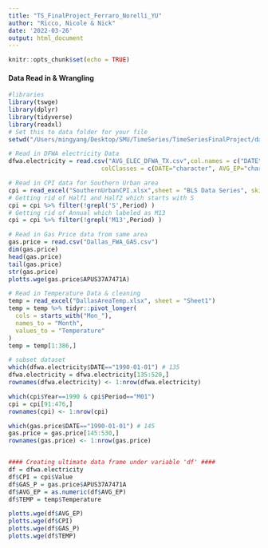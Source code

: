 ```yaml
---
title: "TS_FinalProject_Ferraro_Norelli_YU"
author: "Ricco, Nicole & Nick"
date: '2022-03-26'
output: html_document
---
```


```r
knitr::opts_chunk$set(echo = TRUE)
```

#### Data Read in & Wrangling

```r
#libraries
library(tswge)
library(dplyr)
library(tidyverse)
library(readxl)
# Set this to data folder for your file
setwd("/Users/mingyang/Desktop/SMU/TimeSeries/TimeSeriesFinalProject/data")

# Read in DFWA electricity Data
dfwa.electricity = read.csv("AVG_ELEC_DFWA_TX.csv",col.names = c("DATE", "AVG_EP"), 
                          colClasses = c(DATE="character", AVG_EP="character"))

# Read in CPI data for Southern Urban area
cpi = read_excel("SouthernUrbanCPI.xlsx",sheet = "BLS Data Series", skip = 11)
# Getting rid of Half1 and Half2 which starts with S
cpi = cpi %>% filter(!grepl('S',Period) )
# Getting rid of Annual which labeled as M13
cpi = cpi %>% filter(!grepl('M13',Period) )

# Read in Gas Price data from same area
gas.price = read.csv("Dallas_FWA_GAS.csv")
dim(gas.price)
head(gas.price)
tail(gas.price)
str(gas.price)
plotts.wge(gas.price$APUS37A7471A)

# Read in Temperature Data & cleaning
temp = read_excel("DallasAreaTemp.xlsx", sheet = "Sheet1")
temp = temp %>% tidyr::pivot_longer(
  cols = starts_with("Mon_"),
  names_to = "Month",
  values_to = "Temperature"
)
temp = temp[1:386,]

# subset dataset
which(dfwa.electricity$DATE=="1990-01-01") # 135
dfwa.electricity = dfwa.electricity[135:520,]
rownames(dfwa.electricity) <- 1:nrow(dfwa.electricity)

which(cpi$Year==1990 & cpi$Period=="M01")
cpi = cpi[91:476,]
rownames(cpi) <- 1:nrow(cpi)

which(gas.price$DATE=="1990-01-01") # 145
gas.price = gas.price[145:530,]
rownames(gas.price) <- 1:nrow(gas.price)


#### Creating ultimate data frame under variable 'df' ####
df = dfwa.electricity
df$CPI = cpi$Value
df$GAS_P = gas.price$APUS37A7471A
df$AVG_EP = as.numeric(df$AVG_EP)
df$TEMP = temp$Temperature

plotts.wge(df$AVG_EP)
plotts.wge(df$CPI)
plotts.wge(df$GAS_P)
plotts.wge(df$TEMP)
```
